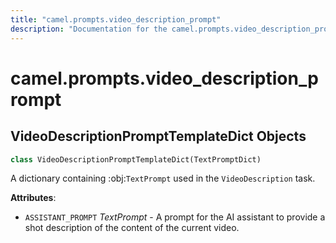 ```yaml
---
title: "camel.prompts.video_description_prompt"
description: "Documentation for the camel.prompts.video_description_prompt module"
---
```


<a id="camel.prompts.video_description_prompt"></a>

# camel.prompts.video\_description\_prompt

<a id="camel.prompts.video_description_prompt.VideoDescriptionPromptTemplateDict"></a>

## VideoDescriptionPromptTemplateDict Objects

```python
class VideoDescriptionPromptTemplateDict(TextPromptDict)
```

A dictionary containing :obj:`TextPrompt` used in the `VideoDescription`
task.

**Attributes**:

- `ASSISTANT_PROMPT` _TextPrompt_ - A prompt for the AI assistant to
  provide a shot description of the content of the current video.

